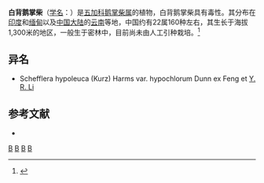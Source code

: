 {{Speciesbox 
| genus = Schefflera
| species = hypoleuca
| authority = (Kurz) Harms
}}
'''白背鹅掌柴'''（[[学名|学名]]：{{lang|la|''Schefflera hypoleuca''}}）是[[五加科|五加科]][[鹅掌柴属|鹅掌柴属]]的植物，白背鹅掌柴具有毒性。其分布在[[印度|印度]]和[[缅甸|缅甸]]以及[[中国大陆|中国大陆]]的[[云南|云南]]等地，中国约有22属160种左右，其生长于海拔1,300米的地区，一般生于密林中，目前尚未由人工引种栽培。<ref>{{cite web |url=http://www.plant.ac.cn/latin/Araliaceae/Schefflera-hypoleuca-Kurz-Harms.htm |title=存档副本 |accessdate=2009-07-25 |deadurl=yes |archiveurl=https://web.archive.org/web/20070922233114/http://www.plant.ac.cn/latin/Araliaceae/Schefflera-hypoleuca-Kurz-Harms.htm |archivedate=2007-09-22 }}</ref>

== 异名 ==
* Schefflera hypoleuca (Kurz) Harms var. hypochlorum Dunn ex Feng et [[李雅茹|Y. R. Li]]

== 参考文献 ==
<div class="references-small">
* {{cite web| url =http://www.bioinfo.cn/db05/KmzwSpecies.php?action=view&id=597| title =白背鹅掌柴| work =《中国高等植物数据库全库》| publisher =中国科学院微生物研究所| author =昆明植物研究所| accessdate =2009-02-21| deadurl =yes| archiveurl =https://web.archive.org/web/20160305035445/http://www.bioinfo.cn/db05/KmzwSpecies.php?action=view&id=597| archivedate =2016-03-05}}
<references/>
</div>

{{Taxonbar|from=Q15225092}}

[[Category:鹅掌柴属|B]]
[[Category:緬甸植物|B]]
[[Category:印度植物|B]]
[[Category:云南植物|B]]


{{plant-stub}}